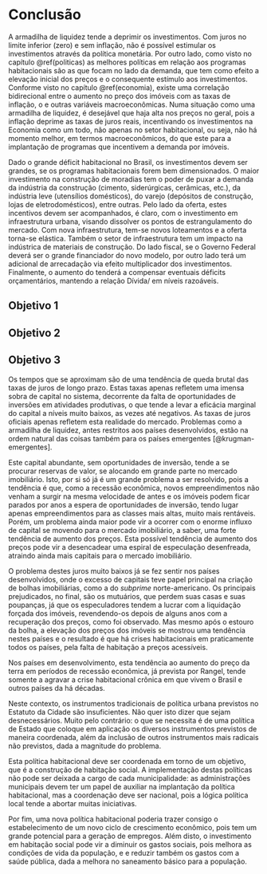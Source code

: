 # Conclusão {#conclusao}

A armadilha de liquidez tende a deprimir os investimentos. Com juros no limite
inferior (zero) e sem inflação, não é possível estimular os investimentos
através da política monetária. Por outro lado, como visto no capítulo
\@ref(politicas) as melhores políticas em relação aos programas habitacionais
são as que focam no lado da demanda, que tem como efeito a elevação inicial dos
preços e o consequente estímulo aos investimentos. Conforme visto no capítulo
\@ref(economia), existe uma correlação bidirecional entre o aumento no preço dos
imóveis com as taxas de inflação, o \gls{PIB} e outras variáveis
macroeconômicas. Numa situação como uma armadilha de liquidez, é desejável que
haja alta nos preços no geral, pois a inflação deprime as taxas de juros reais,
incentivando os investimentos na Economia como um todo, não apenas no setor
habitacional, ou seja, não há momento melhor, em termos macroeconômicos, do que
este para a implantação de programas que incentivem a demanda por imóveis.

Dado o grande déficit habitacional no Brasil, os investimentos devem ser
grandes, se os programas habitacionais forem bem dimensionados. O maior
investimento na construção de moradias tem o poder de puxar a demanda da
indústria da construção (cimento, siderúrgicas, cerâmicas, etc.), da indústria
leve (utensílios domésticos), do varejo (depósitos de construção, lojas de
eletrodomésticos), entre outras. Pelo lado da oferta, estes incentivos devem ser
acompanhados, é claro, com o investimento em infraestrutura urbana, visando
dissolver os pontos de estrangulamento do mercado. Com nova infraestrutura,
tem-se novos loteamentos e a oferta torna-se elástica. Também o setor de
infraestrutura tem um impacto na indústrica de materiais de construção. Do lado
fiscal, se o Governo Federal deverá ser o grande financiador do novo modelo, por
outro lado terá um adicional de arrecadação via efeito multiplicador dos
investimentos. Finalmente, o aumento do \gls{PIB} tenderá a compensar eventuais
déficits orçamentários, mantendo a relação Dívida/\gls{PIB} em níveis razoáveis.

## Objetivo 1

## Objetivo 2

## Objetivo 3

Os tempos que se aproximam são de uma tendência de queda brutal das taxas de
juros de longo prazo. Estas taxas apenas refletem uma imensa sobra de capital no
sistema, decorrente da falta de oportunidades de inversões em atividades
produtivas, o que tende a levar a eficácia marginal do capital a níveis muito
baixos, as vezes até negativos. As taxas de juros oficiais apenas refletem esta
realidade do mercado. Problemas como a armadilha de liquidez, antes restritos
aos países desenvolvidos, estão na ordem natural das coisas também para os
países emergentes [@krugman-emergentes].

Este capital abundante, sem oportunidades de inversão, tende a se procurar
reservas de valor, se alocando em grande parte no mercado imobiliário. Isto, por
si só já é um grande problema a ser resolvido, pois a tendência é que, como a
recessão econômica, novos empreendimentos não venham a surgir na mesma
velocidade de antes e os imóveis podem ficar parados por anos a espera de
oportunidades de inversão, tendo lugar apenas empreendimentos para as classes
mais altas, muito mais rentáveis. Porém, um problema ainda maior pode vir a
ocorrer com o enorme influxo de capital se movendo para o mercado imobiliário, a
saber, uma forte tendência de aumento dos preços. Esta possível tendência de
aumento dos preços pode vir a desencadear uma espiral de especulação
desenfreada, atraindo ainda mais capitais para o mercado imobiliário.

O problema destes juros muito baixos já se fez sentir nos países desenvolvidos,
onde o excesso de capitais teve papel principal na criação de bolhas
imobiliárias, como a do *subprime* norte-americano. Os principais prejudicados,
no final, são os mutuários, que perdem suas casas e suas poupanças, já que os
especuladores tendem a lucrar com a liquidação forçada dos imóveis,
revendendo-os depois de alguns anos com a recuperação dos preços, como foi 
observado. Mas mesmo após o estouro da bolha, a elevação dos preços dos imóveis 
se mostrou uma tendência nestes países e o resultado é que há crises 
habitacionais em praticamente todos os países, pela falta de habitação a preços
acessíveis.

Nos países em desenvolvimento, esta tendência ao aumento do preço da terra em
períodos de recessão econômica, já prevista por Rangel, tende somente a agravar
a crise habitacional crônica em que vivem o Brasil e outros países da \gls{AL}
há décadas.

Neste contexto, os instrumentos tradicionais de política urbana previstos no 
Estatuto da Cidade são insuficientes. Não quer isto dizer que sejam 
desnecessários. Muito pelo contrário: o que se necessita é de uma política 
de Estado que coloque em aplicação os diversos instrumentos previstos de maneira
coordenada, além da inclusão de outros instrumentos mais radicais não previstos,
dada a magnitude do problema.  

Esta política habitacional deve ser coordenada em torno de um objetivo, que é
a construção de habitação social. A implementação destas políticas não pode ser 
deixada a cargo de cada municipalidade: as administrações municipais devem ter
um papel de auxiliar na implantação da política habitacional, mas a coordenação
deve ser nacional, pois a lógica política local tende a abortar muitas 
iniciativas.

Por fim, uma nova política habitacional poderia trazer consigo o estabelecimento
de um novo ciclo de crescimento econômico, pois tem um grande potencial para a 
geração de empregos. Além disto, o investimento em habitação social pode vir a
diminuir os gastos sociais, pois melhora as condições de vida da população, e 
e reduzir também os gastos com a saúde pública, dada a melhora no saneamento 
básico para a população.


